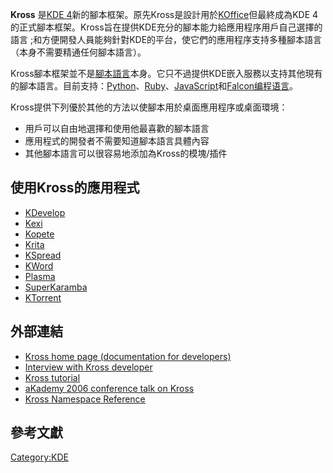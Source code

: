 '''Kross''' 是[[KDE_4|KDE 4]]新的腳本框架。原先Kross是設計用於[[KOffice|KOffice]]但最終成為KDE 4的正式腳本框架。Kross旨在提供KDE充分的腳本能力給應用程序用戶自己選擇的語言 ;和方便開發人員能夠針對KDE的平台，使它們的應用程序支持多種腳本語言（本身不需要精通任何腳本語言）。

Kross腳本框架並不是[[腳本語言|腳本語言]]本身。它只不過提供KDE嵌入服務以支持其他現有的腳本語言。目前支持：[[Python|Python]]、[[Ruby|Ruby]]、[[JavaScript|JavaScript]]和[[Falcon编程语言|Falcon编程语言]]。

Kross提供下列優於其他的方法以使腳本用於桌面應用程序或桌面環境：
* 用戶可以自由地選擇和使用他最喜歡的腳本語言
* 應用程式的開發者不需要知道腳本語言具體內容
* 其他腳本語言可以很容易地添加為Kross的模塊/插件

== 使用Kross的應用程式 ==
*[[KDevelop|KDevelop]]
*[[Kexi|Kexi]]
*[[Kopete|Kopete]]
*[[Krita|Krita]]
*[[KSpread|KSpread]]
*[[KWord|KWord]]
*[[Plasma_(KDE)|Plasma]]
*[[SuperKaramba|SuperKaramba]]
*[[KTorrent|KTorrent]]

== 外部連結 ==

*[https://web.archive.org/web/20080328125811/http://kross.dipe.org/ Kross home page (documentation for developers)]
*[http://dot.kde.org/1152490640/ Interview with Kross developer] {{Wayback|url=http://dot.kde.org/1152490640/ |date=20090119053638 }}
*[http://techbase.kde.org/Development/Tutorials/Kross-Tutorial Kross tutorial] {{Wayback|url=http://techbase.kde.org/Development/Tutorials/Kross-Tutorial |date=20201124043348 }}
*[http://conference2006.kde.org/conference/talks/2.php aKademy 2006 conference talk on Kross]{{Wayback|url=http://conference2006.kde.org/conference/talks/2.php |date=20110720142231 }}
*[http://www.englishbreakfastnetwork.org/apidocs/apidox-kde-4.0/kdelibs-apidocs/kross/html/namespaceKross.html Kross Namespace Reference]{{Wayback|url=http://www.englishbreakfastnetwork.org/apidocs/apidox-kde-4.0/kdelibs-apidocs/kross/html/namespaceKross.html |date=20070930031558 }}

== 參考文獻 ==
{{reflist}}

{{KDE}}
{{KOffice to Calligra Suite}}

[[Category:KDE|Category:KDE]]